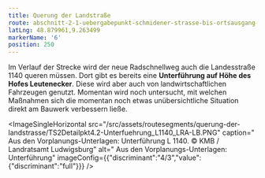 ```yaml
---
title: Querung der Landstraße
route: abschnitt-2-1-uebergabepunkt-schmidener-strasse-bis-ortsausgang-neckarrems
latLng: 48.879961,9.263499
markerName: '6'
position: 250
---
```

Im Verlauf der Strecke wird der neue Radschnellweg auch die Landesstraße 1140 queren müssen. Dort gibt es bereits eine **Unterführung auf Höhe des Hofes Leutenecker**. Diese wird aber auch von landwirtschaftlichen Fahrzeugen genutzt. Momentan wird noch untersucht, mit welchen Maßnahmen sich die momentan noch etwas unübersichtliche Situation direkt am Bauwerk verbessern ließe.

<ImageSingleHorizontal src="/src/assets/routesegments/querung-der-landstrasse/TS2Detailpkt4.2-Unterfuehrung_L1140_LRA-LB.PNG" caption=" Aus den Vorplanungs-Unterlagen: Unterführung L 1140. © KMB / Landratsamt Ludwigsburg" alt=" Aus den Vorplanungs-Unterlagen: Unterführung" imageConfig={{"discriminant":"4/3","value":{"discriminant":"full"}}} />
